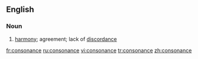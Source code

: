 ==English==
===Noun===
#[[harmony]]; agreement; lack of [[discordance]]

[[fr:consonance]]
[[ru:consonance]]
[[vi:consonance]]
[[tr:consonance]]
[[zh:consonance]]